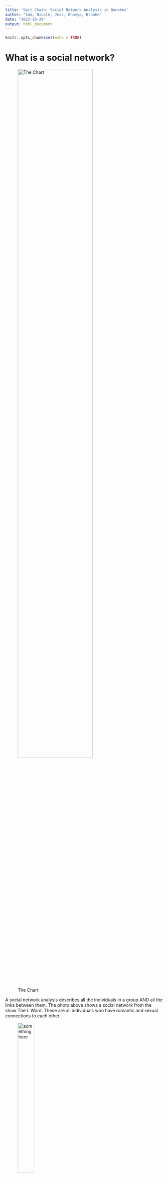 ```yaml
---
title: 'Spit Chain: Social Network Analysis in Bonobos'
author: "Sam, Nicole, Jess, Bhavya, Brooke"
date: "2023-10-29"
output: html_document
---
```

```r
knitr::opts_chunk$set(echo = TRUE)
```

# What is a social network?

![The Chart](https://static.wikia.nocookie.net/thelword/images/8/80/LW_S01E09_The_Chart_01.png/revision/latest/scale-to-width-down/1000?cb=2021083014050){width=75%} 

A social network analysis describes all the individuals in a group AND all the links between them. The photo above shows a social network from the show The L Word. These are all individuals who have romantic and sexual connections to each other.

![something here](https://i.giphy.com/media/fo2db15Hus2pFvxoHq/giphy.webp){width=35%} 

please someone help me center these images

## What do social network analyses tell us?

Social network analysis includes the theory, methods, and applications of social networks. <br><br>
In this vignette, you will learn **(1)** how to prepare social network data for analysis and **(2)** how to perform quadratic assignment procedures to assess correlations between social networks (dependent variables) and factors that may influence networks (independent variables). <br><br>
A network analysis (as opposed to a non-network analysis) will reveal information about the group as a whole, as opposed to the individual. Non-network analysis would only look at Shane’s romantic connections alone, but social network analysis can tell us Shane’s romantic connections in relation to Alice’s and Lauren’s, etc. It could also reveal group level characteristics that don’t exist for individuals. We are looking at the patterns of relationships between individuals. An edge is as much a network-object as a node is. 

## Terms to know
- **Nodes**: the individuals in the social network
- **Edges**: the relationships between individuals in a network
```r
knitr::include_graphics("https://memgraph.com/images/blog/introduction-to-node-embedding/memgraph-tutorial-graph-sketch.png")

#this image needs to be smaller
```

- **Directionality**: Some social networks will have a relationship that goes in one direction e.g., Bonobo A grooms Bonobo B. Other relationships won’t have directionality, such as friendship. 
| Directionality is relevant for understanding transactional or rank-based relationships.

![Explain the smaller numbers along the lines](https://assets-global.website-files.com/5d0dc87aac109e1ffdbe379c/60e19743a601cb5dff42ce85_jd.png)
- **Edge weight**: the strength of the relationship between individuals <br>
This may differ between individuals within social networks <br>
e.g.) An unweighted network might be whether A visited B’s house. The edge either exists or it doesn’t. But if the relationship is something like A giving B money, we might care about the amount they gave. This value is the edge’s weight.




# Understanding the structure of social network data
# Loading our data

## Install packages
```r
install(statnet)
install(igraph)
install(intergraph)
```

## Data formatting

Load in the data.
```r
bonobos_gg <- data.frame(read.csv("C:/Users/brook/OneDrive/Documents/2023_Fall/AN588/AnzaEtAl_2021_Data_GG.csv"))
bonobos_gg
bonobos_groom <- data.frame(read.csv("C:/Users/brook/OneDrive/Documents/2023_Fall/AN588/AnzaEtAl_2021_Data_groom.csv"))
bonobos_groom
```

Create edgelists by indexing just the actor and receiver columns into their own data frames.
```r
bonobos_gg_edgelist<-bonobos[,2:3]
bonobos_gg_edgelist
bonobos_groom_edgelist<-bonobos_groom[,2:3]
bonobos_groom_edgelist
```

Create network objects in statnet.
```r
library(statnet)

bonobos_gg_net<-as.network.data.frame(bonobos_gg_edgelist, multiple=TRUE)
plot(bonobos_gg_net)

bonobos_groom_net<-as.network.data.frame(bonobos_groom_edgelist, multiple=TRUE)
plot(bonobos_groom_net)
```

[...]